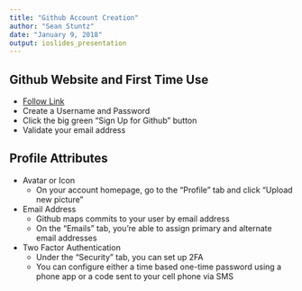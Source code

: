 ---
title: "Github Account Creation"
author: "Sean Stuntz"
date: "January 9, 2018"
output: ioslides_presentation
---

## Github Website and First Time Use
- [Follow Link](github.com)
- Create a Username and Password 
- Click the big green "Sign Up for Github" button
- Validate your email address

## Profile Attributes
* Avatar or Icon
    + On your account homepage, go to the "Profile" tab and click "Upload new picture"
* Email Address
    + Github maps commits to your user by email address
    + On the "Emails" tab, you're able to assign primary and alternate email addresses
* Two Factor Authentication
    + Under the "Security" tab, you can set up 2FA
    + You can configure either a time based one-time password using a phone app or a code sent to your cell phone via SMS
